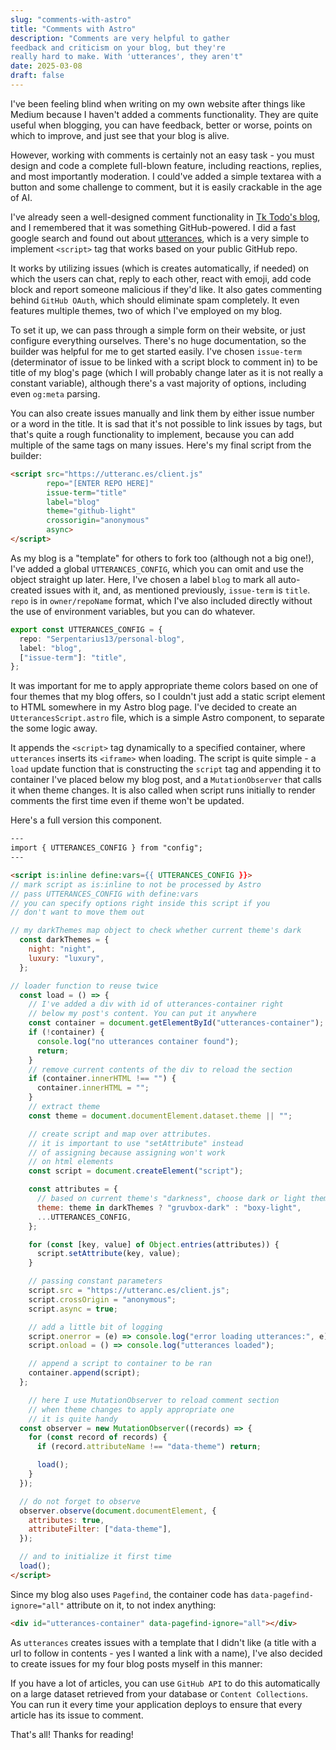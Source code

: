 ---
slug: "comments-with-astro"
title: "Comments with Astro"
description: "Comments are very helpful to gather
feedback and criticism on your blog, but they're
really hard to make. With 'utterances', they aren't"
date: 2025-03-08
draft: false
---


I've been feeling blind when writing on my own website after things like Medium because I haven't added a comments functionality. They are quite useful when blogging, you can have feedback, better or worse, points on which to improve, and just see that your blog is alive.

However, working with comments is certainly not an easy task - you must design and code a complete full-blown feature, including reactions, replies, and most importantly moderation. I could've added a simple textarea with a button and some challenge to comment, but it is easily crackable in the age of AI.

I've already seen a well-designed comment functionality in [Tk Todo's blog](https://tkdodo.eu/blog/all), and I remembered that it was something GitHub-powered. I did a fast google search and found out about [utterances](https://utteranc.es/), which is a very simple to implement `<script>` tag that works based on your public GitHub repo.

It works by utilizing issues (which is creates automatically, if needed) on which the users can chat, reply to each other, react with emoji, add code block and report someone malicious if they'd like. It also gates commenting behind `GitHub OAuth`, which should eliminate spam completely. It even features multiple themes, two of which I've employed on my blog.

To set it up, we can pass through a simple form on their website, or just configure everything ourselves. There's no huge documentation, so the builder was helpful for me to get started easily. I've chosen `issue-term` (determinator of issue to be linked with a script block to comment in) to be title of my blog's page (which I will probably change later as it is not really a constant variable), although there's a vast majority of options, including even `og:meta` parsing.

You can also create issues manually and link them by either issue number or a word in the title. It is sad that it's not possible to link issues by tags, but that's quite a rough functionality to implement, because you can add multiple of the same tags on many issues. Here's my final script from the builder:

```html
<script src="https://utteranc.es/client.js"
        repo="[ENTER REPO HERE]"
        issue-term="title"
        label="blog"
        theme="github-light"
        crossorigin="anonymous"
        async>
</script>
```

As my blog is a "template" for others to fork too (although not a big one!), I've added a global `UTTERANCES_CONFIG`, which you can omit and use the object straight up later. Here, I've chosen a label `blog` to mark all auto-created issues with it, and, as mentioned previously, `issue-term` is `title`. `repo` is in `owner/repoName` format, which I've also included directly without the use of environment variables, but you can do whatever.

```ts
export const UTTERANCES_CONFIG = {
  repo: "Serpentarius13/personal-blog",
  label: "blog",
  ["issue-term"]: "title",
};
```

It was important for me to apply appropriate theme colors based on one of four themes that my blog offers, so I couldn't just add a static script element to HTML somewhere in my Astro blog page. I've decided to create an `UtterancesScript.astro` file, which is a simple Astro component, to separate the some logic away.

It appends the `<script>` tag dynamically to a specified container, where `utterances` inserts its `<iframe>` when loading.
The script is quite simple - a `load` update function that is constructing the `script` tag and appending it to container I've placed below my blog post, and a `MutationObserver` that calls it when theme changes. It is also called when script runs initially to render comments the first time even if theme won't be updated.

Here's a full version this component.

```html
---
import { UTTERANCES_CONFIG } from "config";
---

<script is:inline define:vars={{ UTTERANCES_CONFIG }}>
// mark script as is:inline to not be processed by Astro
// pass UTTERANCES_CONFIG with define:vars
// you can specify options right inside this script if you
// don't want to move them out

// my darkThemes map object to check whether current theme's dark
  const darkThemes = {
    night: "night",
    luxury: "luxury",
  };

// loader function to reuse twice
  const load = () => {
	// I've added a div with id of utterances-container right
	// below my post's content. You can put it anywhere
    const container = document.getElementById("utterances-container");
    if (!container) {
      console.log("no utterances container found");
      return;
    }
    // remove current contents of the div to reload the section
    if (container.innerHTML !== "") {
      container.innerHTML = "";
    }
    // extract theme
    const theme = document.documentElement.dataset.theme || "";

	// create script and map over attributes.
	// it is important to use "setAttribute" instead
	// of assigning because assigning won't work
	// on html elements
    const script = document.createElement("script");

    const attributes = {
	  // based on current theme's "darkness", choose dark or light theme
      theme: theme in darkThemes ? "gruvbox-dark" : "boxy-light",
      ...UTTERANCES_CONFIG,
    };

    for (const [key, value] of Object.entries(attributes)) {
      script.setAttribute(key, value);
    }

	// passing constant parameters
    script.src = "https://utteranc.es/client.js";
    script.crossOrigin = "anonymous";
    script.async = true;

	// add a little bit of logging
    script.onerror = (e) => console.log("error loading utterances:", e);
    script.onload = () => console.log("utterances loaded");

	// append a script to container to be ran
    container.append(script);
  };

	// here I use MutationObserver to reload comment section
	// when theme changes to apply appropriate one
	// it is quite handy
  const observer = new MutationObserver((records) => {
    for (const record of records) {
      if (record.attributeName !== "data-theme") return;

      load();
    }
  });

  // do not forget to observe
  observer.observe(document.documentElement, {
    attributes: true,
    attributeFilter: ["data-theme"],
  });

  // and to initialize it first time
  load();
</script>

```

Since my blog also uses `Pagefind`, the container code has `data-pagefind-ignore="all"` attribute on it, to not index anything:

```html
<div id="utterances-container" data-pagefind-ignore="all"></div>
```

As `utterances` creates issues with a template that I didn't like (a title with a url to follow in contents - yes I wanted a link with a name), I've also decided to create issues for my four blog posts myself in this manner:


<MdxImage src={githubIssue} alt="A GitHub issue with post name as title and 'Post' hyperlink leading to the post's page"/>

If you have a lot of articles, you can use `GitHub API` to do this automatically on a large dataset retrieved from your database or `Content Collections`. You can run it every time your application deploys to ensure that every article has its issue to comment.

That's all! Thanks for reading!
